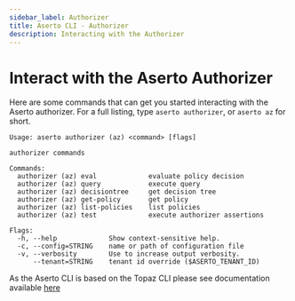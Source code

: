 ```yaml
---
sidebar_label: Authorizer
title: Aserto CLI - Authorizer
description: Interacting with the Authorizer
---
```


# Interact with the Aserto Authorizer

Here are some commands that can get you started interacting with the Aserto authorizer.
For a full listing, type `aserto authorizer`, or `aserto az` for short.

```
Usage: aserto authorizer (az) <command> [flags]

authorizer commands

Commands:
  authorizer (az) eval             evaluate policy decision
  authorizer (az) query            execute query
  authorizer (az) decisiontree     get decision tree
  authorizer (az) get-policy       get policy
  authorizer (az) list-policies    list policies
  authorizer (az) test             execute authorizer assertions

Flags:
  -h, --help             Show context-sensitive help.
  -c, --config=STRING    name or path of configuration file
  -v, --verbosity        Use to increase output verbosity.
      --tenant=STRING    tenant id override ($ASERTO_TENANT_ID)
```

As the Aserto CLI is based on the Topaz CLI please see documentation available [here](https://www.topaz.sh/docs/command-line-interface/topaz-cli/authorizer)
